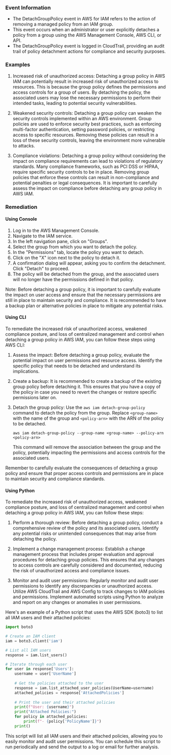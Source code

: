 
### Event Information

- The DetachGroupPolicy event in AWS for IAM refers to the action of removing a managed policy from an IAM group.
- This event occurs when an administrator or user explicitly detaches a policy from a group using the AWS Management Console, AWS CLI, or API.
- The DetachGroupPolicy event is logged in CloudTrail, providing an audit trail of policy detachment actions for compliance and security purposes.


### Examples

1. Increased risk of unauthorized access: Detaching a group policy in AWS IAM can potentially result in increased risk of unauthorized access to resources. This is because the group policy defines the permissions and access controls for a group of users. By detaching the policy, the associated users may lose the necessary permissions to perform their intended tasks, leading to potential security vulnerabilities.

2. Weakened security controls: Detaching a group policy can weaken the security controls implemented within an AWS environment. Group policies are used to enforce security best practices, such as enforcing multi-factor authentication, setting password policies, or restricting access to specific resources. Removing these policies can result in a loss of these security controls, leaving the environment more vulnerable to attacks.

3. Compliance violations: Detaching a group policy without considering the impact on compliance requirements can lead to violations of regulatory standards. Many compliance frameworks, such as PCI DSS or HIPAA, require specific security controls to be in place. Removing group policies that enforce these controls can result in non-compliance and potential penalties or legal consequences. It is important to carefully assess the impact on compliance before detaching any group policy in AWS IAM.

### Remediation

#### Using Console

1. Log in to the AWS Management Console.
2. Navigate to the IAM service.
3. In the left navigation pane, click on "Groups".
4. Select the group from which you want to detach the policy.
5. In the "Permissions" tab, locate the policy you want to detach.
6. Click on the "X" icon next to the policy to detach it.
7. A confirmation dialog will appear, asking you to confirm the detachment. Click "Detach" to proceed.
8. The policy will be detached from the group, and the associated users will no longer have the permissions defined in that policy.

Note: Before detaching a group policy, it is important to carefully evaluate the impact on user access and ensure that the necessary permissions are still in place to maintain security and compliance. It is recommended to have a backup plan or alternative policies in place to mitigate any potential risks.

#### Using CLI

To remediate the increased risk of unauthorized access, weakened compliance posture, and loss of centralized management and control when detaching a group policy in AWS IAM, you can follow these steps using AWS CLI:

1. Assess the impact: Before detaching a group policy, evaluate the potential impact on user permissions and resource access. Identify the specific policy that needs to be detached and understand its implications.

2. Create a backup: It is recommended to create a backup of the existing group policy before detaching it. This ensures that you have a copy of the policy in case you need to revert the changes or restore specific permissions later on.

3. Detach the group policy: Use the `aws iam detach-group-policy` command to detach the policy from the group. Replace `<group-name>` with the name of the group and `<policy-arn>` with the ARN of the policy to be detached.

   ```
   aws iam detach-group-policy --group-name <group-name> --policy-arn <policy-arn>
   ```

   This command will remove the association between the group and the policy, potentially impacting the permissions and access controls for the associated users.

Remember to carefully evaluate the consequences of detaching a group policy and ensure that proper access controls and permissions are in place to maintain security and compliance standards.

#### Using Python

To remediate the increased risk of unauthorized access, weakened compliance posture, and loss of centralized management and control when detaching a group policy in AWS IAM, you can follow these steps:

1. Perform a thorough review: Before detaching a group policy, conduct a comprehensive review of the policy and its associated users. Identify any potential risks or unintended consequences that may arise from detaching the policy.

2. Implement a change management process: Establish a change management process that includes proper evaluation and approval procedures for detaching group policies. This ensures that any changes to access controls are carefully considered and documented, reducing the risk of unauthorized access and compliance issues.

3. Monitor and audit user permissions: Regularly monitor and audit user permissions to identify any discrepancies or unauthorized access. Utilize AWS CloudTrail and AWS Config to track changes to IAM policies and permissions. Implement automated scripts using Python to analyze and report on any changes or anomalies in user permissions.

Here's an example of a Python script that uses the AWS SDK (boto3) to list all IAM users and their attached policies:

```python
import boto3

# Create an IAM client
iam = boto3.client('iam')

# List all IAM users
response = iam.list_users()

# Iterate through each user
for user in response['Users']:
    username = user['UserName']
    
    # Get the policies attached to the user
    response = iam.list_attached_user_policies(UserName=username)
    attached_policies = response['AttachedPolicies']
    
    # Print the user and their attached policies
    print(f"User: {username}")
    print("Attached Policies:")
    for policy in attached_policies:
        print(f"- {policy['PolicyName']}")
    print()
```

This script will list all IAM users and their attached policies, allowing you to easily monitor and audit user permissions. You can schedule this script to run periodically and send the output to a log or email for further analysis.

